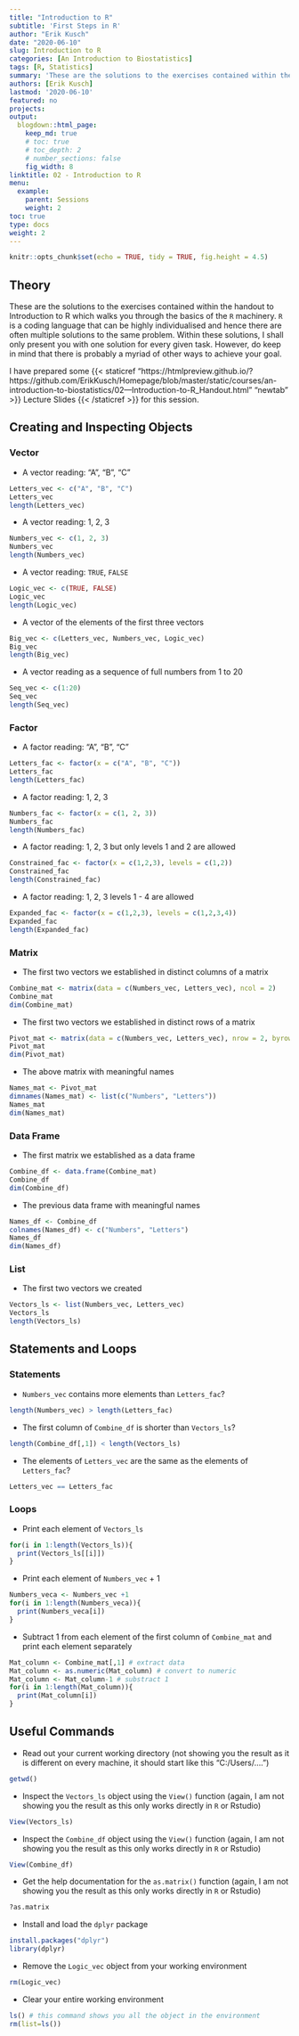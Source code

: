 ```yaml
---
title: "Introduction to R"
subtitle: 'First Steps in R'
author: "Erik Kusch"
date: "2020-06-10"
slug: Introduction to R
categories: [An Introduction to Biostatistics]
tags: [R, Statistics]
summary: 'These are the solutions to the exercises contained within the handout to Introduction to R which walks you through the basics of the `R` machinery. `R` is a coding language that can be highly individualised and hence there are often multiple solutions to the same problem. Within these solutions, I shall only present you with one solution for every given task. However, do keep in mind that there is probably a myriad of other ways to achieve your goal.'
authors: [Erik Kusch]
lastmod: '2020-06-10'
featured: no
projects:
output:
  blogdown::html_page:
    keep_md: true
    # toc: true
    # toc_depth: 2
    # number_sections: false
    fig_width: 8
linktitle: 02 - Introduction to R
menu:
  example:
    parent: Sessions
    weight: 2
toc: true
type: docs
weight: 2
---
```


```r
knitr::opts_chunk$set(echo = TRUE, tidy = TRUE, fig.height = 4.5)
``` 

## Theory
These are the solutions to the exercises contained within the handout to Introduction to R which walks you through the basics of the `R` machinery. `R` is a coding language that can be highly individualised and hence there are often multiple solutions to the same problem. Within these solutions, I shall only present you with one solution for every given task. However, do keep in mind that there is probably a myriad of other ways to achieve your goal. 

I have prepared some {{< staticref "https://htmlpreview.github.io/?https://github.com/ErikKusch/Homepage/blob/master/static/courses/an-introduction-to-biostatistics/02---Introduction-to-R_Handout.html" "newtab" >}} Lecture Slides {{< /staticref >}} for this session.

<!-- [Lecture Slides](erikkusch.com/courses/An Introduction to Biostatistics/02---Introduction-to-R_Handout.html) for this session. -->

## Creating and Inspecting Objects
### Vector
- A vector reading: "A", "B", "C"  
```r
Letters_vec <- c("A", "B", "C")
Letters_vec
length(Letters_vec)
```
- A vector reading: 1, 2, 3  
```r
Numbers_vec <- c(1, 2, 3)
Numbers_vec
length(Numbers_vec)
```
- A vector reading: `TRUE`, `FALSE`  
```r
Logic_vec <- c(TRUE, FALSE)
Logic_vec
length(Logic_vec)
```
- A vector of the elements of the first three vectors
```r
Big_vec <- c(Letters_vec, Numbers_vec, Logic_vec)
Big_vec
length(Big_vec)
```
- A vector reading as a sequence of full numbers from 1 to 20
```r
Seq_vec <- c(1:20)
Seq_vec
length(Seq_vec)
```

### Factor
- A factor reading: "A", "B", "C"  
```r
Letters_fac <- factor(x = c("A", "B", "C"))
Letters_fac
length(Letters_fac)
```
- A factor reading: 1, 2, 3  
```r
Numbers_fac <- factor(x = c(1, 2, 3))
Numbers_fac
length(Numbers_fac)
```
- A factor reading: 1, 2, 3 but only levels 1 and 2 are allowed  
```r
Constrained_fac <- factor(x = c(1,2,3), levels = c(1,2))
Constrained_fac
length(Constrained_fac)
```

- A factor reading: 1, 2, 3 levels 1 - 4 are allowed  
```r
Expanded_fac <- factor(x = c(1,2,3), levels = c(1,2,3,4))
Expanded_fac
length(Expanded_fac)
```

### Matrix
- The first two vectors we established in distinct columns of a matrix
```r
Combine_mat <- matrix(data = c(Numbers_vec, Letters_vec), ncol = 2)
Combine_mat
dim(Combine_mat)
```
- The first two vectors we established in distinct rows of a matrix
```r
Pivot_mat <- matrix(data = c(Numbers_vec, Letters_vec), nrow = 2, byrow = TRUE)
Pivot_mat
dim(Pivot_mat)
```
- The above matrix with meaningful names
```r
Names_mat <- Pivot_mat
dimnames(Names_mat) <- list(c("Numbers", "Letters"))
Names_mat
dim(Names_mat)
```

### Data Frame
- The first matrix we established as a data frame
```r
Combine_df <- data.frame(Combine_mat)
Combine_df
dim(Combine_df)
```
- The previous data frame with meaningful names
```r
Names_df <- Combine_df
colnames(Names_df) <- c("Numbers", "Letters") 
Names_df
dim(Names_df)
```

### List
  - The first two vectors we created  
```r
Vectors_ls <- list(Numbers_vec, Letters_vec)
Vectors_ls
length(Vectors_ls)
```

## Statements and Loops
### Statements
- `Numbers_vec` contains more elements than `Letters_fac`?
```r
length(Numbers_vec) > length(Letters_fac)
```
- The first column of `Combine_df` is shorter than `Vectors_ls`?
```r
length(Combine_df[,1]) < length(Vectors_ls)
```
- The elements of `Letters_vec` are the same as the elements of `Letters_fac`?
```r
Letters_vec == Letters_fac
```

### Loops
- Print each element of `Vectors_ls`  
```r
for(i in 1:length(Vectors_ls)){
  print(Vectors_ls[[i]])
}
```
- Print each element of `Numbers_vec` + 1  
```r
Numbers_veca <- Numbers_vec +1
for(i in 1:length(Numbers_veca)){
  print(Numbers_veca[i])
}
```
- Subtract 1 from each element of the first column of `Combine_mat` and print each element separately
```r
Mat_column <- Combine_mat[,1] # extract data
Mat_column <- as.numeric(Mat_column) # convert to numeric
Mat_column <- Mat_column-1 # substract 1
for(i in 1:length(Mat_column)){
  print(Mat_column[i])
}
```
## Useful Commands
- Read out your current working directory (not showing you the result as it is different on every machine, it should start like this "C:/Users/....")
```r
getwd()
```
- Inspect the `Vectors_ls` object using the `View()` function (again, I am not showing you the result as this only works directly in `R` or Rstudio)
```r
View(Vectors_ls)
```
- Inspect the `Combine_df` object using the `View()` function (again, I am not showing you the result as this only works directly in `R` or Rstudio)
```r
View(Combine_df)
```
- Get the help documentation for the `as.matrix()` function (again, I am not showing you the result as this only works directly in `R` or Rstudio)
```r
?as.matrix
```
- Install and load the `dplyr` package  
```r
install.packages("dplyr")
library(dplyr)
```
- Remove the `Logic_vec` object from your working environment  
```r
rm(Logic_vec)
```
- Clear your entire working environment 
```r
ls() # this command shows you all the object in the environment
rm(list=ls())
```